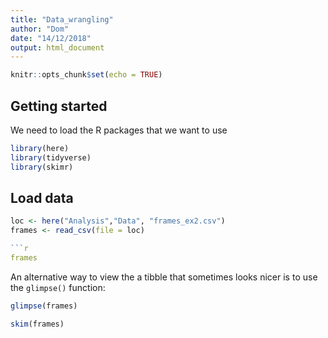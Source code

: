 ```yaml
---
title: "Data_wrangling"
author: "Dom"
date: "14/12/2018"
output: html_document
---
```


```r
knitr::opts_chunk$set(echo = TRUE)
```
## Getting started
We need to load the R packages that we want to use
```r
library(here)
library(tidyverse)
library(skimr)
```

## Load data 
```r
loc <- here("Analysis","Data", "frames_ex2.csv")
frames <- read_csv(file = loc)

```r
frames
```

An alternative way to view the a tibble that sometimes
looks nicer is to use the `glimpse()` function:

```r
glimpse(frames)
```

```r
skim(frames)
```

